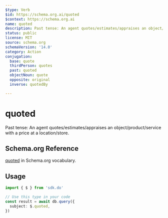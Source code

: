```yaml
---
$type: Verb
$id: https://schema.org.ai/quoted
$context: https://schema.org.ai
name: quoted
description: Past tense: An agent quotes/estimates/appraises an object/product/service with a price at a location/store.
status: public
license: MIT
source: schema.org
schemaVersion: '14.0'
category: Action
conjugation:
  base: quote
  thirdPerson: quotes
  past: quoted
  objectNoun: quote
  opposite: original
  inverse: quotedBy

---
```


# quoted

Past tense: An agent quotes/estimates/appraises an object/product/service with a price at a location/store.

## Schema.org Reference

[quoted](https://schema.org/QuoteAction) in Schema.org vocabulary.

## Usage

```typescript
import { $ } from 'sdk.do'

// Use this type in your code
const result = await db.query({
  subject: $.quoted,
})
```
